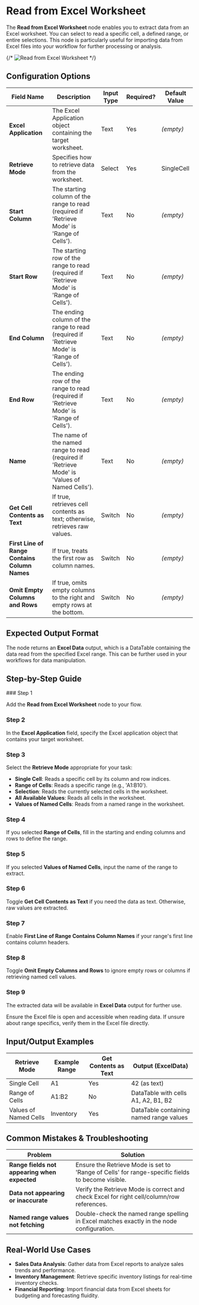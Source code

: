 
# Read from Excel Worksheet

The **Read from Excel Worksheet** node enables you to extract data from an Excel worksheet. You can select to read a specific cell, a defined range, or entire selections. This node is particularly useful for importing data from Excel files into your workflow for further processing or analysis.

{/* ![Read from Excel Worksheet](./read-from-excel-worksheet.png) */}

## Configuration Options

| Field Name                                    | Description                                                                                   | Input Type | Required? | Default Value |
| --------------------------------------------- | --------------------------------------------------------------------------------------------- | ---------- | --------- | ------------- |
| **Excel Application**                         | The Excel Application object containing the target worksheet.                                 | Text       | Yes       | _(empty)_     |
| **Retrieve Mode**                             | Specifies how to retrieve data from the worksheet.                                            | Select     | Yes       | SingleCell    |
| **Start Column**                              | The starting column of the range to read (required if 'Retrieve Mode' is 'Range of Cells').   | Text       | No        | _(empty)_     |
| **Start Row**                                 | The starting row of the range to read (required if 'Retrieve Mode' is 'Range of Cells').      | Text       | No        | _(empty)_     |
| **End Column**                                | The ending column of the range to read (required if 'Retrieve Mode' is 'Range of Cells').     | Text       | No        | _(empty)_     |
| **End Row**                                   | The ending row of the range to read (required if 'Retrieve Mode' is 'Range of Cells').        | Text       | No        | _(empty)_     |
| **Name**                                      | The name of the named range to read (required if 'Retrieve Mode' is 'Values of Named Cells'). | Text       | No        | _(empty)_     |
| **Get Cell Contents as Text**                 | If true, retrieves cell contents as text; otherwise, retrieves raw values.                    | Switch     | No        | _(empty)_     |
| **First Line of Range Contains Column Names** | If true, treats the first row as column names.                                                | Switch     | No        | _(empty)_     |
| **Omit Empty Columns and Rows**               | If true, omits empty columns to the right and empty rows at the bottom.                       | Switch     | No        | _(empty)_     |

## Expected Output Format

The node returns an **Excel Data** output, which is a DataTable containing the data read from the specified Excel range. This can be further used in your workflows for data manipulation.

## Step-by-Step Guide

<Steps>
### Step 1

Add the **Read from Excel Worksheet** node to your flow.

### Step 2

In the **Excel Application** field, specify the Excel application object that contains your target worksheet.

### Step 3

Select the **Retrieve Mode** appropriate for your task:

- **Single Cell**: Reads a specific cell by its column and row indices.
- **Range of Cells**: Reads a specific range (e.g., 'A1:B10').
- **Selection**: Reads the currently selected cells in the worksheet.
- **All Available Values**: Reads all cells in the worksheet.
- **Values of Named Cells**: Reads from a named range in the worksheet.

### Step 4

If you selected **Range of Cells**, fill in the starting and ending columns and rows to define the range.

### Step 5

If you selected **Values of Named Cells**, input the name of the range to extract.

### Step 6

Toggle **Get Cell Contents as Text** if you need the data as text. Otherwise, raw values are extracted.

### Step 7

Enable **First Line of Range Contains Column Names** if your range's first line contains column headers.

### Step 8

Toggle **Omit Empty Columns and Rows** to ignore empty rows or columns if retrieving named cell values.

### Step 9

The extracted data will be available in **Excel Data** output for further use.

</Steps>

<Callout type="info" title="Note">
  Ensure the Excel file is open and accessible when reading data. If unsure
  about range specifics, verify them in the Excel file directly.
</Callout>

## Input/Output Examples

| Retrieve Mode         | Example Range | Get Contents as Text | Output (ExcelData)                      |
| --------------------- | ------------- | -------------------- | --------------------------------------- |
| Single Cell           | A1            | Yes                  | 42 (as text)                            |
| Range of Cells        | A1:B2         | No                   | DataTable with cells A1, A2, B1, B2     |
| Values of Named Cells | Inventory     | Yes                  | DataTable containing named range values |

## Common Mistakes & Troubleshooting

| Problem                                      | Solution                                                                                         |
| -------------------------------------------- | ------------------------------------------------------------------------------------------------ |
| **Range fields not appearing when expected** | Ensure the Retrieve Mode is set to 'Range of Cells' for range-specific fields to become visible. |
| **Data not appearing or inaccurate**         | Verify the Retrieve Mode is correct and check Excel for right cell/column/row references.        |
| **Named range values not fetching**          | Double-check the named range spelling in Excel matches exactly in the node configuration.        |

## Real-World Use Cases

- **Sales Data Analysis**: Gather data from Excel reports to analyze sales trends and performance.
- **Inventory Management**: Retrieve specific inventory listings for real-time inventory checks.
- **Financial Reporting**: Import financial data from Excel sheets for budgeting and forecasting fluidity.
